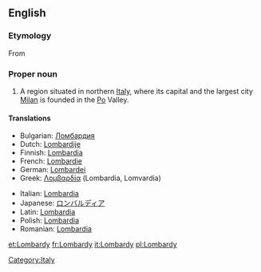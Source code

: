 ==English==
{{wikipedia}}

===Etymology===
From {{etyl|la}}

===Proper noun===
{{en-proper noun}}

# A region situated in northern [[Italy]], where its capital and the largest city [[Milan]] is founded in the [[Po]] Valley.

====Translations====
{{trans-top|region in northern Italy}}
* Bulgarian: [[Ломбардия]]
* Dutch: [[Lombardije]] {{n}}
* Finnish: [[Lombardia]]
* French: [[Lombardie]] {{f}}
* German: [[Lombardei]] {{f}}
* Greek: [[Λομβαρδία]] {{f}} (Lombardia, Lomvardia)
{{trans-mid}}
* Italian: [[Lombardia]] {{f}}
* Japanese: [[ロンバルディア]]
* Latin: [[Lombardia]]
* Polish: [[Lombardia]] {{f}}
* Romanian: [[Lombardia]] {{f}}
{{trans-bottom}}

[[Category:Italy]]

[[et:Lombardy]]
[[fr:Lombardy]]
[[it:Lombardy]]
[[pl:Lombardy]]